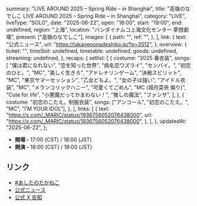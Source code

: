   summary: "LIVE AROUND 2025 – Spring Ride – in Shanghai",
  title: "高嶺のなでしこ LIVE AROUND 2025 – Spring Ride – in Shanghai",
  category: "LIVE",
  liveType: "SOLO",
  date: "2025-06-22",
  open: "18:00",
  start: "19:00",
  end: undefined,
  region: "上海",
  location: "バンダイナムコ上海文化センター 夢想劇場",
  present: ["高嶺のなでしこ"],
  images: [
    {
      path: "",
      ref: "",
    },
  ],
  link: {
    text: "公式ニュース",
    url: "https://takanenonadeshiko.jp/?p=3512",
  },
  overview: {
    ticket: "",
    timeSlot: undefined,
    timetable: undefined,
    goods: undefined,
    streaming: undefined,
  },
  recaps: {
    setlist: [
      {
        costume: "2025 春衣装",
        songs: [
          "僕は君になれない",
          "恋を知った世界",
          "病名恋ワズライ",
          "センパイ。",
          "初恋のひと。",
          "MC",
          "美しく生きろ",
          "アドレナリンゲーム",
          "決戦スピリット",
          "MC",
          "東京サマーセッション",
          "乙女どもよ。",
          "女の子は強い",
          "アイドル衣装",
          "MC",
          "メランコリックハニー",
          "可愛くてごめん",
          "MC (城月菜央 煽り)",
          "Cute for life",
          "小悪魔だってかまわない！",
          "推しの魔法",
          "ファンサ",
        ],
      },
      {
        costume: "初恋のこたえ。制服衣装",
        songs: ["アンコール", "初恋のこたえ。", "MC", "I’M YOUR IDOL"],
      },
    ],
    links: [
      {
        text: "https://x.com/_MARIC/status/1936756052076438000",
        url: "https://x.com/_MARIC/status/1936756052076438000",
      },
    ],
  },
  updatedAt: "2025-06-22",
};

- **開場 -** 17:00 (CST) / 18:00 (JST)
- **開演 -** 18:00 (CST) / 19:00 (JST)

## リンク

- [#あしたのたかねこ](https://x.com/takanenofficial/status/1936416440300732506)
- [公式ニュース](https://takanenonadeshiko.jp/?p=3512)
- [公式 X 告知](https://x.com/takanenofficial/status/1906662764279738773)
